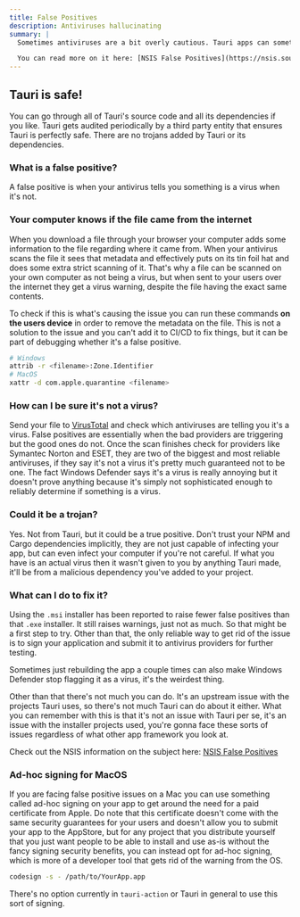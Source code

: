 ```yaml
---
title: False Positives
description: Antiviruses hallucinating
summary: |
  Sometimes antiviruses are a bit overly cautious. Tauri apps can sometimes be flagged as a false positive for a Trojan virus, mainly when using the NSIS installer. This is a well known upstream issue for NSIS that sadly can't really be fixed because it's the fault of antiviruses being paranoid and hackers having used NSIS for their viruses.

  You can read more on it here: [NSIS False Positives](https://nsis.sourceforge.io/NSIS_False_Positives)
---
```


## Tauri is safe!

You can go through all of Tauri's source code and all its dependencies if you like. Tauri gets audited periodically by a third party entity that ensures Tauri is perfectly safe. There are no trojans added by Tauri or its dependencies.

### What is a false positive?

A false positive is when your antivirus tells you something is a virus when it's not.

### Your computer knows if the file came from the internet

When you download a file through your browser your computer adds some information to the file regarding where it came from. When your antivirus scans the file it sees that metadata and effectively puts on its tin foil hat and does some extra strict scanning of it. That's why a file can be scanned on your own computer as not being a virus, but when sent to your users over the internet they get a virus warning, despite the file having the exact same contents.

To check if this is what's causing the issue you can run these commands **on the users device** in order to remove the metadata on the file. This is not a solution to the issue and you can't add it to CI/CD to fix things, but it can be part of debugging whether it's a false positive.

```bash frame=none
# Windows
attrib -r <filename>:Zone.Identifier
# MacOS
xattr -d com.apple.quarantine <filename>
```

### How can I be sure it's not a virus?

Send your file to [VirusTotal](https://www.virustotal.com/gui/home/upload) and check which antiviruses are telling you it's a virus. False positives are essentially when the bad providers are triggering but the good ones do not. Once the scan finishes check for providers like Symantec Norton and ESET, they are two of the biggest and most reliable antiviruses, if they say it's not a virus it's pretty much guaranteed not to be one. The fact Windows Defender says it's a virus is really annoying but it doesn't prove anything because it's simply not sophisticated enough to reliably determine if something is a virus.

### Could it be a trojan?

Yes. Not from Tauri, but it could be a true positive. Don't trust your NPM and Cargo dependencies implicitly, they are not just capable of infecting your app, but can even infect your computer if you're not careful. If what you have is an actual virus then it wasn't given to you by anything Tauri made, it'll be from a malicious dependency you've added to your project.

### What can I do to fix it?

Using the `.msi` installer has been reported to raise fewer false positives than that `.exe` installer. It still raises warnings, just not as much. So that might be a first step to try. Other than that, the only reliable way to get rid of the issue is to sign your application and submit it to antivirus providers for further testing.

Sometimes just rebuilding the app a couple times can also make Windows Defender stop flagging it as a virus, it's the weirdest thing.

Other than that there's not much you can do. It's an upstream issue with the projects Tauri uses, so there's not much Tauri can do about it either. What you can remember with this is that it's not an issue with Tauri per se, it's an issue with the installer projects used, you're gonna face these sorts of issues regardless of what other app framework you look at.

Check out the NSIS information on the subject here: [NSIS False Positives](https://nsis.sourceforge.io/NSIS_False_Positives)

### Ad-hoc signing for MacOS

If you are facing false positive issues on a Mac you can use something called ad-hoc signing on your app to get around the need for a paid certificate from Apple. Do note that this certificate doesn't come with the same security guarantees for your users and doesn't allow you to submit your app to the AppStore, but for any project that you distribute yourself that you just want people to be able to install and use as-is without the fancy signing security benefits, you can instead opt for ad-hoc signing, which is more of a developer tool that gets rid of the warning from the OS.

```bash frame=none
codesign -s - /path/to/YourApp.app
```

There's no option currently in `tauri-action` or Tauri in general to use this sort of signing.
